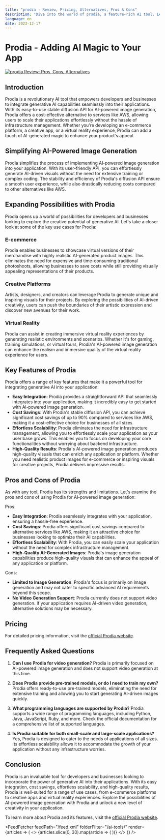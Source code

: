 ```yaml
---
title: "prodia - Review, Pricing, Alternatives, Pros & Cons"
description: "Dive into the world of prodia, a feature-rich AI tool. Learn about its features, pricing, and how it's making an impact. Don't miss out!"
language: en
date: 2023-12-17
---
```

        
# Prodia - Adding AI Magic to Your App


<BlogHeader />


[![prodia Review: Pros, Cons, Alternatives](/ai-tools/prodia.png)](https://prodia.com/)



## Introduction

Prodia is a revolutionary AI tool that empowers developers and businesses to integrate generative AI capabilities seamlessly into their applications. With its easy-to-use stable diffusion API for AI-powered image generation, Prodia offers a cost-effective alternative to services like AWS, allowing users to scale their applications effortlessly without the hassle of infrastructure management. Whether you're developing an e-commerce platform, a creative app, or a virtual reality experience, Prodia can add a touch of AI-generated magic to enhance your product's appeal.

## Simplifying AI-Powered Image Generation

Prodia simplifies the process of implementing AI-powered image generation into your application. With its user-friendly API, you can effortlessly generate AI-driven visuals without the need for extensive training or complex coding. The stability and efficiency of Prodia's diffusion API ensure a smooth user experience, while also drastically reducing costs compared to other alternatives like AWS.

## Expanding Possibilities with Prodia

Prodia opens up a world of possibilities for developers and businesses looking to explore the creative potential of generative AI. Let's take a closer look at some of the key use cases for Prodia:

### E-commerce

Prodia enables businesses to showcase virtual versions of their merchandise with highly realistic AI-generated product images. This eliminates the need for expensive and time-consuming traditional photoshoots, allowing businesses to save costs while still providing visually appealing representations of their products.

### Creative Platforms

Artists, designers, and creators can leverage Prodia to generate unique and inspiring visuals for their projects. By exploring the possibilities of AI-driven creativity, users can push the boundaries of their artistic expression and discover new avenues for their work.

### Virtual Reality

Prodia can assist in creating immersive virtual reality experiences by generating realistic environments and scenarios. Whether it's for gaming, training simulations, or virtual tours, Prodia's AI-powered image generation can enhance the realism and immersive quality of the virtual reality experience for users.

## Key Features of Prodia

Prodia offers a range of key features that make it a powerful tool for integrating generative AI into your application:

- **Easy Integration**: Prodia provides a straightforward API that seamlessly integrates into your application, making it incredibly easy to get started with AI-powered image generation.
- **Cost Savings**: With Prodia's stable diffusion API, you can achieve significant cost savings of up to 90% compared to services like AWS, making it a cost-effective choice for businesses of all sizes.
- **Effortless Scalability**: Prodia eliminates the need for infrastructure management, allowing you to effortlessly scale your application as your user base grows. This enables you to focus on developing your core functionalities without worrying about backend infrastructure.
- **High-Quality Results**: Prodia's AI-powered image generation produces high-quality visuals that can enrich any application or platform. Whether you need realistic product images for e-commerce or inspiring visuals for creative projects, Prodia delivers impressive results.

## Pros and Cons of Prodia

As with any tool, Prodia has its strengths and limitations. Let's examine the pros and cons of using Prodia for AI-powered image generation:

Pros:
- **Easy Integration**: Prodia seamlessly integrates with your application, ensuring a hassle-free experience.
- **Cost Savings**: Prodia offers significant cost savings compared to alternative services like AWS, making it an attractive choice for businesses looking to optimize their AI capabilities.
- **Effortless Scalability**: With Prodia, you can easily scale your application without the need for complex infrastructure management.
- **High-Quality AI-Generated Images**: Prodia's image generation capabilities produce high-quality visuals that can enhance the appeal of any application or platform.

Cons:
- **Limited to Image Generation**: Prodia's focus is primarily on image generation and may not cater to specific advanced AI requirements beyond this scope.
- **No Video Generation Support**: Prodia currently does not support video generation. If your application requires AI-driven video generation, alternative solutions may be necessary.

## Pricing

For detailed pricing information, visit the [official Prodia website](https://prodia.com/pricing).

## Frequently Asked Questions

1. **Can I use Prodia for video generation?**
   Prodia is primarily focused on AI-powered image generation and does not support video generation at this time.

2. **Does Prodia provide pre-trained models, or do I need to train my own?**
   Prodia offers ready-to-use pre-trained models, eliminating the need for extensive training and allowing you to start generating AI-driven images quickly.

3. **What programming languages are supported by Prodia?**
   Prodia supports a wide range of programming languages, including Python, Java, JavaScript, Ruby, and more. Check the official documentation for a comprehensive list of supported languages.

4. **Is Prodia suitable for both small-scale and large-scale applications?**
   Yes, Prodia is designed to cater to the needs of applications of all sizes. Its effortless scalability allows it to accommodate the growth of your application without any infrastructure worries.

## Conclusion

Prodia is an invaluable tool for developers and businesses looking to incorporate the power of generative AI into their applications. With its easy integration, cost savings, effortless scalability, and high-quality results, Prodia is well-suited for a range of use cases, from e-commerce platforms to creative apps and virtual reality experiences. Explore the possibilities of AI-powered image generation with Prodia and unlock a new level of creativity in your application.

To learn more about Prodia and its features, visit the [official Prodia website](https://prodia.com/).


<AdComponent />


<FeedFetcher feedPath="/feed.xml" folderFilter="/ai-tools/" render={articles => (
    <>
        <Cards>
            {articles.slice(0, 30).map(article => (
                <Card key={article.link} title={article.title} href={article.link} />
            ))}
        </Cards>
    </>
)} />

